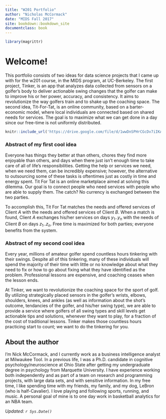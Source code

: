 ```yaml
---
title: "W201 Portfolio"
author: "Nicholas McCormack"
date: "MIDS Fall 2017"
site: bookdown::bookdown_site
documentclass: book
---
```


<!-- This won't be displayed but it will initialize your R session. Add any R libraries you need here. -->
```r
library(magrittr)
```


# Welcome! {-}

This portfolio consists of two ideas for data science projects that I came up with for the w201 course, in the MIDS program, at UC-Berkeley. The first project, Tinker, is an app that analyzes data collected from sensors on a golfer's body to deliver actionable swing changes that the golfer can make to improve his or her power, accuracy, and consistency. It aims to revolutionize the way golfers train and to shake up the coaching space. The second idea, Tit-For-Tat, is an online community, based on a barter-economic model, where local individuals are connected based on shared needs for services. The goal is to maximize what we can get done in a day since our free-time is not uniformly distributed. 

<!-- Below this line is just examples of how you can embed video from Google Drive. First you have to enable sharing, then just get the object ID which is that long string between d/ and /preview and will also be appended to any sharing link you generate for your video. -->
<p>

```r
knitr::include_url('https://drive.google.com/file/d/1wwDnSPHrCGcDv7iIKA1SNrbw6SBRThzV/preview')
```

### Abstract of my first cool idea
Everyone has things they better at than others, chores they find more enjoyable than others, and days when there just isn't enough time to take care of all of life's responsibilities. Getting the help or services we need, when we need them, can be incredibly expensive; however, the alternative to outsourcing some of these tasks is oftentimes just as costly in time and energy spent. Tit For Tat is an online marketplace aimed at solving this dilemma. Our goal is to connect people who need services with people who are able to supply them. The catch? No currency is exchanged between the two parties.

To accomplish this, Tit For Tat matches the needs and offered services of Client *A* with the needs and offered services of Client *B*. When a match is found, Client *A* exchanges his/her services on days $y_1$..$y_n$ with the needs of Client *B* on days $z_1$..$z_n$. Free time is maximized for both parties; everyone benefits from the system.

### Abstract of my second cool idea {-}

Every year, millions of amateur golfer spend countless hours tinkering with their swings. Despite all of this tinkering, many of these individuals will spend the majority of their time with little or no knowledge about what they need to fix or how to go about fixing what they have identified as the problem. Professional lessons are expensive, and coaching ceases when the lesson ends.  

At Tinker, we want to revolutionize the coaching space for the sport of golf. By utilizing strategically placed sensors in the golfer's wrists, elbows, shoulders, knees, and ankles (as well as information about the shot's outcome, tendancies of the golfer, and his/her swing type), we are able to provide a service where golfers of all swing types and skill levels get actionable tips and solutions, whenever they want to play, for a fraction of the cost of traditional lessons. Tinker makes those countless hours practicing start to count; we want to do the tinkering for you.
  

## About the author {-}

I'm Nick McCormack, and I currently work as a business intelligence analyst at Milwaukee Tool. In a previous life, I was a Ph.D. candidate in cognitive psychology/neuroscience at Ohio State after getting my undergraduate degree in psychology from Marquette University. I have experience working both independently and as part of a team on research and programming projects, with large data sets, and with sensitive information. In my free time, I like spending time with my friends, my family, and my dog, LeBron (who is half-Cavalier). I love playing and following sports, running, and music. A personal goal of mine is to one day work in basketball analytics for an NBA team.

*Updated: `r Sys.Date()`*
